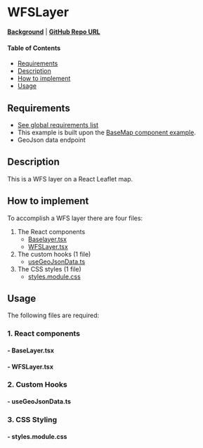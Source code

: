 

<Meta of={WFSLayerStories} />

# WFSLayer

**[Background](../?path=/docs/leaflet-layers--docs#wfs-web-feature-service)** | **<a href="https://github.com/Amsterdam/ee-react-map-demos/tree/main/src/pages/ReactLeaflet/WFSLayer" target="_blank">GitHub Repo URL</a>**

#### Table of Contents

- [Requirements](#requirements)
- [Description](#description)
- [How to implement](#how-to-implement)
- [Usage](#usage)

## Requirements

- [See global requirements list](../?path=/docs/global-requirements--docs)
- This example is built upon the [BaseMap component example](../?path=/docs/react-leaflet-baselayer--docs).
- GeoJson data endpoint

## Description

This is a WFS layer on a React Leaflet map.

## How to implement

To accomplish a WFS layer there are four files:

1. The React components
   - [Baselayer.tsx](#--baselayertsx)
   - [WFSLayer.tsx](#--wfslayertsx)
2. The custom hooks (1 file)
   - [useGeoJsonData.ts](#--usegeojsondatats)
3. The CSS styles (1 file)
   - [styles.module.css](#--stylesmodulecss)

## Usage

The following files are required:

### 1. React components

#### - BaseLayer.tsx

<Source code={Baselayer} />

#### - WFSLayer.tsx

<Source code={WFSLayer} />

### 2. Custom Hooks

#### - useGeoJsonData.ts

<Source code={useGeoJSONData} />

### 3. CSS Styling

#### - styles.module.css

<Source code={styles} />
